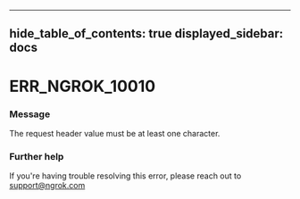 

---
hide_table_of_contents: true
displayed_sidebar: docs
---


# ERR_NGROK_10010

### Message
The request header value must be at least one character.

<ErrorDetails />



### Further help
If you're having trouble resolving this error, please reach out to [support@ngrok.com](mailto:support@ngrok.com?subject=Help%20with%20ERR_NGROK_10010)

